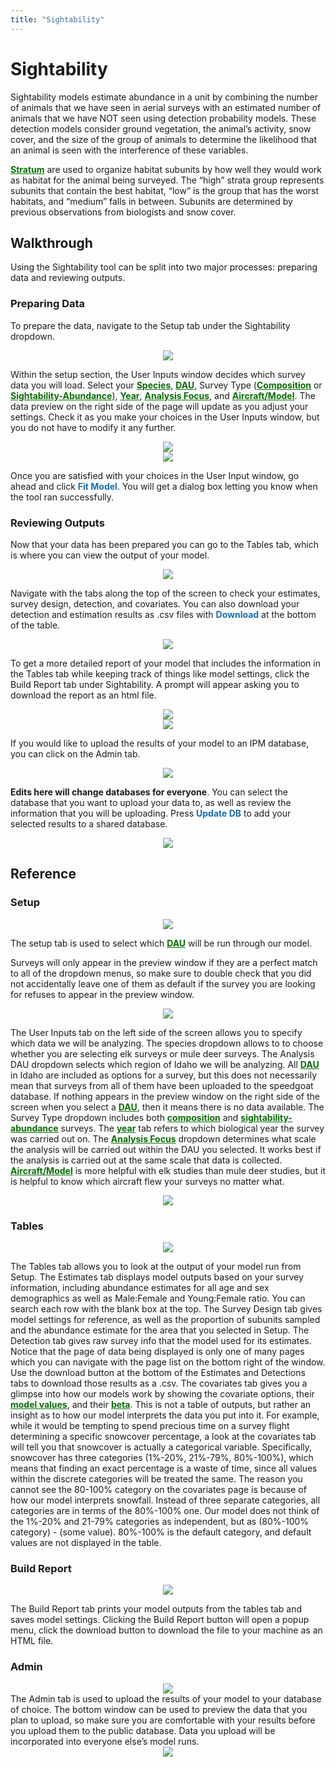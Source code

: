 ```yaml
--- 
title: "Sightability"
---
```


# Sightability {#sight}
  Sightability models estimate abundance in a unit by combining the number of animals that we have seen in aerial surveys with an estimated number of animals that we have NOT seen using detection probability models. These detection models consider ground vegetation, the animal’s activity, snow cover, and the size of the group of animals to determine the likelihood that an animal is seen with the interference of these variables. 

  [<b>Stratum</b>](#gl-stratum){style="color: #086e04;"} are used to organize habitat subunits by how well they would work as habitat for the animal being surveyed. The “high” strata group represents subunits that contain the best habitat, “low” is the group that has the worst habitats, and “medium” falls in between. Subunits are determined by previous observations from biologists and snow cover.

## Walkthrough {#sight-walk}

Using the Sightability tool can be split into two major processes: preparing data and reviewing outputs. 

### Preparing Data {#sight-prep}

  To prepare the data, navigate to the Setup tab under the Sightability dropdown. 
  
  <center>![](./www/sight_walk1.png)</center>
  
  Within the setup section, the User Inputs window decides which survey data you will load. Select your [<b>Species</b>](#gl-species){style="color: #086e04;"}, [<b>DAU</b>](#gl-dau){style="color: #086e04;"}, Survey Type ([<b>Composition</b>](#gl-comp){style="color: #086e04;"} or [<b>Sightability-Abundance</b>](#gl-sightabundance){style="color: #086e04;"}), [<b>Year</b>](#gl-year){style="color: #086e04;"}, [<b>Analysis Focus</b>](#gl-anfocus){style="color: #086e04;"}, and [<b>Aircraft/Model</b>](#gl-aircraft){style="color: #086e04;"}. The data preview on the right side of the page will update as you adjust your settings. Check it as you make your choices in the User Inputs window, but you do not have to modify it any further. 
  
  <center>![](./www/sight_walk2.png)</center>
  
  <center>![](./www/sight_walk3.png)</center>
  
  Once you are satisfied with your choices in the User Input window, go ahead and click [<b>Fit Model</b>]{style="color: #196eb0;"}. You will get a dialog box letting you know when the tool ran successfully.

### Reviewing Outputs {#sight-look}

  Now that your data has been prepared you can go to the Tables tab, which is where you can view the output of your model. 
  
  <center>![](./www/sight_walk4.png)</center>
  
  Navigate with the tabs along the top of the screen to check your estimates, survey design, detection, and covariates. You can also download your detection and estimation results as .csv files with [<b>Download</b>]{style="color: #196eb0;"} at the bottom of the table. 
  
  <center>![](./www/sight_walk5.png)</center>
  
  To get a more detailed report of your model that includes the information in the Tables tab while keeping track of things like model settings, click the Build Report tab under Sightability. A prompt will appear asking you to download the report as an html file. 
  
   <center>![](./www/sight_walk7.png)</center>
  
  <center>![](./www/ipm_walk9.png)</center>
  
  If you would like to upload the results of your model to an IPM database, you can click on the Admin tab. 
  
  <center>![](./www/sight_walk6.png)</center>
  
  <b>Edits here will change databases for everyone</b>. You can select the database that you want to upload your data to, as well as review the information that you will be uploading. Press [<b>Update DB</b>]{style="color: #196eb0;"} to add your selected results to a shared database.
  
  <center>![](./www/sight_walk8.png)</center>

## Reference {#sight-ref}

### Setup {#sight-setup}

<center>![](./www/sight_setup1.png)</center>

  The setup tab is used to select which [<b>DAU</b>](#gl-dau){style="color: #086e04;"} will be run through our model.
  
 Surveys will only appear in the preview window if they are a perfect match to all of the dropdown menus, so make sure to double check that you did not accidentally leave one of them as default if the survey you are looking for refuses to appear in the preview window. 
 
 <center>![](./www/sight_setup2.png)</center>
  
  The User Inputs tab on the left side of the screen allows you to specify which data we will be analyzing. The species dropdown allows to to choose whether you are selecting elk surveys or mule deer surveys. The Analysis DAU dropdown selects which region of Idaho we will be analyzing. All [<b>DAU</b>](#gl-dau){style="color: #086e04;"} in Idaho are included as options for a survey, but this does not necessarily mean that surveys from all of them have been uploaded to the speedgoat database. If nothing appears in the preview window on the right side of the screen when you select a [<b>DAU</b>](#gl-dau){style="color: #086e04;"}, then it means there is no data available. The Survey Type dropdown includes both [<b>composition</b>](#gl-comp){style="color: #086e04;"} and [<b>sightability-abundance</b>](#gl-sightabundance){style="color: #086e04;"} surveys. The [<b>year</b>](#gl-year){style="color: #086e04;"} tab refers to which biological year the survey was carried out on. The [<b>Analysis Focus</b>](#gl-anfocus){style="color: #086e04;"} dropdown determines what scale the analysis will be carried out within the DAU you selected. It works best if the analysis is carried out at the same scale that data is collected. [<b>Aircraft/Model</b>](#gl-aircraft){style="color: #086e04;"} is more helpful with elk studies than mule deer studies, but it is helpful to know which aircraft flew your surveys no matter what.
  
<center>![](./www/sight_setup3.png)</center>

### Tables {#sight-table}

<center>![](./www/sight_table1.png)</center>

  The Tables tab allows you to look at the output of your model run from Setup. The Estimates tab displays model outputs based on your survey information, including abundance estimates for all age and sex demographics as well as Male:Female and Young:Female ratio. You can search each row with the blank box at the top. The Survey Design tab gives model settings for reference, as well as the proportion of subunits sampled and the abundance estimate for the area that you selected in Setup. The Detection tab gives raw survey info that the model used for its estimates. Notice that the page of data being displayed is only one of many pages which you can navigate with the page list on the bottom right of the window. Use the download button at the bottom of the Estimates and Detections tabs to download those results as a .csv. The covariates tab gives you a glimpse into how our models work by showing the covariate options, their [<b>model values</b>](#gl-modelv){style="color: #086e04;"}, and their [<b>beta</b>](#gl-beta){style="color: #086e04;"}. This is not a table of outputs, but rather an insight as to how our model interprets the data you put into it. For example, while it would be tempting to spend precious time on a survey flight determining a specific snowcover percentage, a look at the covariates tab will tell you that snowcover is actually a categorical variable. Specifically, snowcover has three categories (1%-20%, 21%-79%, 80%-100%), which means that finding an exact percentage is a waste of time, since all values within the discrete categories will be treated the same. The reason you cannot see the 80-100% category on the covariates page is because of how our model interprets snowfall. Instead of three separate categories, all categories are in terms of the 80%-100% one. Our model does not think of the 1%-20% and 21-79% categories as independent, but as (80%-100% category) - (some value). 80%-100% is the default category, and default values are not displayed in the table.

### Build Report {#sight-report}

<center>![](./www/sight_report1.png)</center>

  The Build Report tab prints your model outputs from the tables tab and saves model settings. Clicking the Build Report button will open a popup menu, click the download button to download the file to your machine as an HTML file.

### Admin {#sight-admin}

<center>![](./www/sight_admin1.png)</center>

  The Admin tab is used to upload the results of your model to your database of choice. The bottom window can be used to preview the data that you plan to upload, so make sure you are comfortable with your results before you upload them to the public database. Data you upload will be incorporated into everyone else’s model runs.
<center>![](./www/sight_admin2.png)</center>
